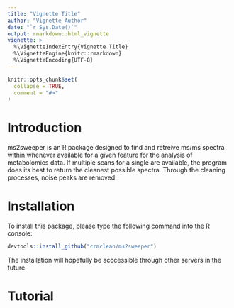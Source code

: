 ```yaml
---
title: "Vignette Title"
author: "Vignette Author"
date: "`r Sys.Date()`"
output: rmarkdown::html_vignette
vignette: >
  %\VignetteIndexEntry{Vignette Title}
  %\VignetteEngine{knitr::rmarkdown}
  %\VignetteEncoding{UTF-8}
---
```


```r
knitr::opts_chunk$set(
  collapse = TRUE,
  comment = "#>"
)
```

# Introduction

ms2sweeper is an R package designed to find and retreive ms/ms spectra within 
whenever available for a given feature for the analysis of metabolomics data. 
If multiple scans for a single are available, the program does its best to 
return the cleanest possible spectra. Through the cleaning processes, noise 
peaks are removed. 

# Installation

To install this package, please type the following command into the R console:

```r
devtools::install_github("crmclean/ms2sweeper")
```

The installation will hopefully be acccessible through other servers in the 
future. 

# Tutorial

```r

```

